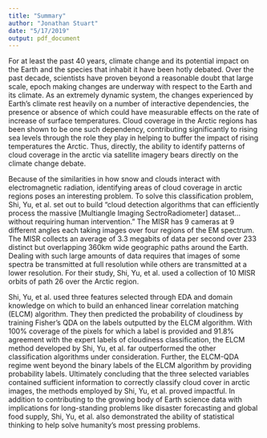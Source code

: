 ```yaml
---
title: "Summary"
author: "Jonathan Stuart"
date: "5/17/2019"
output: pdf_document
---
```


For at least the past 40 years, climate change and its potential impact on the Earth and the species that inhabit it have been hotly debated. Over the past decade, scientists have proven beyond a reasonable doubt that large scale, epoch making changes are underway with respect to the Earth and its climate. As an extremely dynamic system, the changes experienced by Earth's climate rest heavily on a number of interactive dependencies, the presence or absence of which could have measurable effects on the rate of increase of surface temperatures. Cloud coverage in the Arctic regions has been shown to be one such dependency, contributing significantly to rising sea levels through the role they play in helping to buffer the impact of rising temperatures the Arctic. Thus, directly, the ability to identify patterns of cloud coverage in the arctic via satellite imagery bears directly on the climate change debate.


Because of the similarities in how snow and clouds interact with electromagnetic radiation, identifying areas of cloud coverage in arctic regions poses an interesting problem. To solve this classification problem, Shi, Yu, et al. set out to build "cloud detection algorithms that can efficiently process the massive [Multiangle Imaging SectroRadiometer] dataset...without requiring human intervention." The MISR has 9 cameras at 9 different angles each taking images over four regions of the EM spectrum. The MISR collects an average of 3.3 megabits of data per second over 233 distinct but overlapping 360km wide geographic paths around the Earth. Dealing with such large amounts of data requires that images of some spectra be transmitted at full resolution while others are transmitted at a lower resolution. For their study, Shi, Yu, et al. used a collection of 10 MISR orbits of path 26 over the Arctic region.


Shi, Yu, et al. used three features selected through EDA and domain knowledge on which to build an enhanced linear correlation matching (ELCM) algorithm. They then predicted the probability of cloudiness by training Fisher's QDA on the labels outputted by the ELCM algorithm. With 100% coverage of the pixels for which a label is provided and 91.8% agreement with the expert labels of cloudiness classification, the ELCM method developed by Shi, Yu, et al. far outperformed the other classification algorithms under consideration. Further, the ELCM-QDA regime went beyond the binary labels of the ELCM algorithm by providing probability labels. Ultimately concluding that the three selected variables contained sufficient information to correctly classify cloud cover in arctic images, the methods employed by Shi, Yu, et al. proved impactful. In addition to contributing to the growing body of Earth science data with implications for long-standing problems like disaster forecasting and global food supply, Shi, Yu, et al. also demonstrated the ability of statistical thinking to help solve humanity's most pressing problems.








